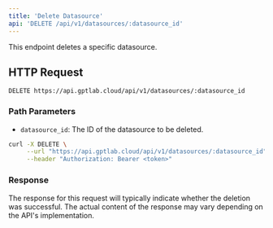 ```yaml
---
title: 'Delete Datasource'
api: 'DELETE /api/v1/datasources/:datasource_id'
---
```


This endpoint deletes a specific datasource.

## HTTP Request

`DELETE https://api.gptlab.cloud/api/v1/datasources/:datasource_id`

### Path Parameters

- `datasource_id`: The ID of the datasource to be deleted.

<RequestExample>

```bash
curl -X DELETE \
     --url "https://api.gptlab.cloud/api/v1/datasources/:datasource_id" \
     --header "Authorization: Bearer <token>"
```

</RequestExample>


### Response
The response for this request will typically indicate whether the deletion was successful. The actual content of the response may vary depending on the API's implementation.